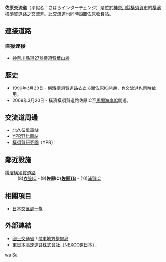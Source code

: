 {{日本公路設施
|設施名稱 =佐原交流道
|色 =
|圖像 =Yokoyoko-saharaIC.JPG
|pxl = 
|圖像簡介 = 
|公路名稱1 = [[橫濱橫須賀道路|橫濱橫須賀道路]]
|IC編號1 = 9
|收費站編號1 = 08-009
|記號1 =佐原 三浦
|起點1 = [[新保土谷交流道|新保土谷交流道]]
|距離1 = 29.6
|上一設施1 =[[衣笠交流道|衣笠交流道]]
|上一設施距離1 = 1.8
|下一設施1 = [[浦賀交流道|浦賀交流道]]
|下一設施距離1 = 3.2
|連接道路 = [[神奈川縣道27號横須賀葉山線|神奈川縣道27號横須賀葉山線]]
|啟用日期 = 1990年3月29日
|停用日期 = 
|流量 = 
|智能IC = 
|上行營業時間 = 
|上行油站 = 
|上行油站營業時間 = 
|下行營業時間 = 
|下行油站 = 
|下行油站營業時間 = 
|郵政編碼 = 239-0822
|所在地 =[[神奈川縣|神奈川縣]][[橫須賀市|橫須賀市]]佐原1丁目
|坐標 = 
|備註 = 此交流道也同時設置[[佐原收費站|佐原收費站]]。
}}
'''佐原交流道'''（平假名：さはらインターチェンジ）是位於[[神奈川縣|神奈川縣]][[橫須賀市|橫須賀市]]的[[橫濱橫須賀道路|橫濱橫須賀道路]]之[[交流道|交流道]]。此交流道也同時設置[[佐原收費站|佐原收費站]]。

== 連接道路 ==
=== 直接連接 ===
* [[神奈川縣道27號横須賀葉山線|神奈川縣道27號横須賀葉山線]]

== 歷史 ==
*1990年3月29日 - [[橫濱橫須賀道路|橫濱橫須賀道路]][[衣笠IC|衣笠IC]]至佐原IC開通，也交流道也同時啟用。
*2009年3月20日 - 橫濱橫須賀道路佐原IC至[[馬堀海岸IC|馬堀海岸IC]]開通。

== 交流道周邊 ==
* [[北久留里車站|北久留里車站]]
* [[YPR野比車站|YPR野比車站]]
* [[橫須賀研究園|橫須賀研究園]]（YPR）

== 鄰近設施 ==
; [[橫濱橫須賀道路|橫濱橫須賀道路]]
: (8)[[衣笠IC|衣笠IC]] - (9)'''佐原IC/[[佐原TB|佐原TB]]''' - (10)[[浦賀IC|浦賀IC]]

== 相關項目 ==
* [[日本交匯處一覽|日本交匯處一覽]]

== 外部連結 ==
* [http://www.mlit.go.jp/ 國土交通省]{{Wayback|url=http://www.mlit.go.jp/ |date=20120229065110 }} / [http://www.ktr.mlit.go.jp/ 關東地方整備局]{{Wayback|url=http://www.ktr.mlit.go.jp/ |date=20120226203546 }}
* [http://www.e-nexco.co.jp/ 東日本高速道路株式會社（NEXCO東日本）]{{Wayback|url=http://www.e-nexco.co.jp/ |date=20140203074239 }}

{{橫濱橫須賀道路}}

[[Category:日本交流道_Sa|wa]]
[[Category:神奈川縣交流道|Sa]]